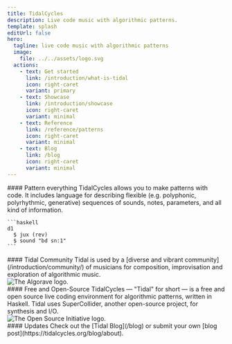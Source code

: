 ```yaml
---
title: TidalCycles
description: Live code music with algorithmic patterns.
template: splash
editUrl: false
hero:
  tagline: live code music with algorithmic patterns
  image:
    file: ../../assets/logo.svg
  actions:
    - text: Get started
      link: /introduction/what-is-tidal
      icon: right-caret
      variant: primary
    - text: Showcase
      link: /introduction/showcase
      icon: right-caret
      variant: minimal
    - text: Reference
      link: /reference/patterns
      icon: right-caret
      variant: minimal
    - text: Blog
      link: /blog
      icon: right-caret
      variant: minimal
---
```



<div class="bento">
  <div class="col-span-1 md:col-span-2" style="margin-top: 0">
    #### Pattern everything
    TidalCycles allows you to make patterns with code. It includes language for describing flexible (e.g. polyphonic, polyrhythmic, generative) sequences of sounds, notes, parameters, and all kind of information.

    ```haskell
    d1
      $ jux (rev)
      $ sound "bd sn:1"
    ```
  </div>
  <div class="col-span-1 md:col-span-3 grid grid-cols-1 sm:grid-cols-2 gap-4" style="margin-top: 0">
    <div>
      #### Tidal Community
      Tidal is used by a [diverse and vibrant community](/introduction/community/) of musicians for composition, improvisation and exploration of algorithmic music.
    </div>
    <Image
      src={algoraveImg}
      alt="The Algorave logo."
      class="size-32 sm:size-auto mx-auto"
    />
  </div>
  <div class="col-span-1 md:col-span-3 grid grid-cols-1 sm:grid-cols-2 gap-4" style="margin-top: 0">
    <div>
      #### Free and Open-Source
      TidalCycles — "Tidal" for short — is a free and open source live coding environment for algorithmic patterns, written in Haskell. Tidal uses SuperCollider, another open-source project, for synthesis and I/O.
    </div>
    <Image
      src={openSourceImg}
      alt="The Open Source Initiative logo."
      class="size-32 sm:size-auto mx-auto"
    />
  </div>
  <div class="col-span-1 md:col-span-2" style="margin-top: 0">
    #### Updates
    Check out the [Tidal Blog](/blog) or submit your own [blog post](https://tidalcycles.org/blog/about).
  </div>
</div>
